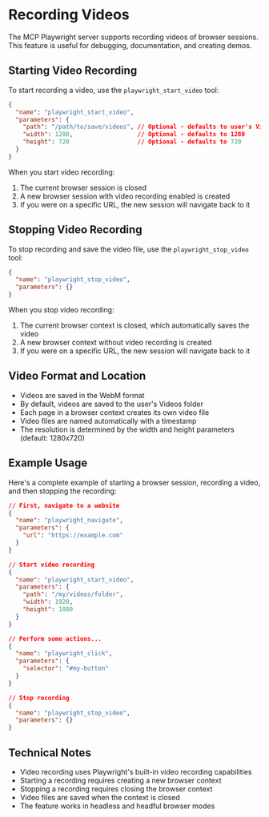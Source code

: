 # Recording Videos

The MCP Playwright server supports recording videos of browser sessions. This feature is useful for debugging, documentation, and creating demos.

## Starting Video Recording

To start recording a video, use the `playwright_start_video` tool:

```json
{
  "name": "playwright_start_video",
  "parameters": {
    "path": "/path/to/save/videos", // Optional - defaults to user's Videos folder
    "width": 1280,                  // Optional - defaults to 1280
    "height": 720                   // Optional - defaults to 720
  }
}
```

When you start video recording:

1. The current browser session is closed
2. A new browser session with video recording enabled is created
3. If you were on a specific URL, the new session will navigate back to it

## Stopping Video Recording

To stop recording and save the video file, use the `playwright_stop_video` tool:

```json
{
  "name": "playwright_stop_video",
  "parameters": {}
}
```

When you stop video recording:

1. The current browser context is closed, which automatically saves the video
2. A new browser context without video recording is created
3. If you were on a specific URL, the new session will navigate back to it

## Video Format and Location

- Videos are saved in the WebM format
- By default, videos are saved to the user's Videos folder
- Each page in a browser context creates its own video file
- Video files are named automatically with a timestamp
- The resolution is determined by the width and height parameters (default: 1280x720)

## Example Usage

Here's a complete example of starting a browser session, recording a video, and then stopping the recording:

```json
// First, navigate to a website
{
  "name": "playwright_navigate",
  "parameters": {
    "url": "https://example.com"
  }
}

// Start video recording
{
  "name": "playwright_start_video",
  "parameters": {
    "path": "/my/videos/folder",
    "width": 1920,
    "height": 1080
  }
}

// Perform some actions...
{
  "name": "playwright_click",
  "parameters": {
    "selector": "#my-button"
  }
}

// Stop recording
{
  "name": "playwright_stop_video",
  "parameters": {}
}
```

## Technical Notes

- Video recording uses Playwright's built-in video recording capabilities
- Starting a recording requires creating a new browser context
- Stopping a recording requires closing the browser context
- Video files are saved when the context is closed
- The feature works in headless and headful browser modes